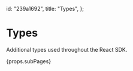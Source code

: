   id: "239a1692",
  title: "Types",
};

# Types

Additional types used throughout the React SDK.

{props.subPages}
